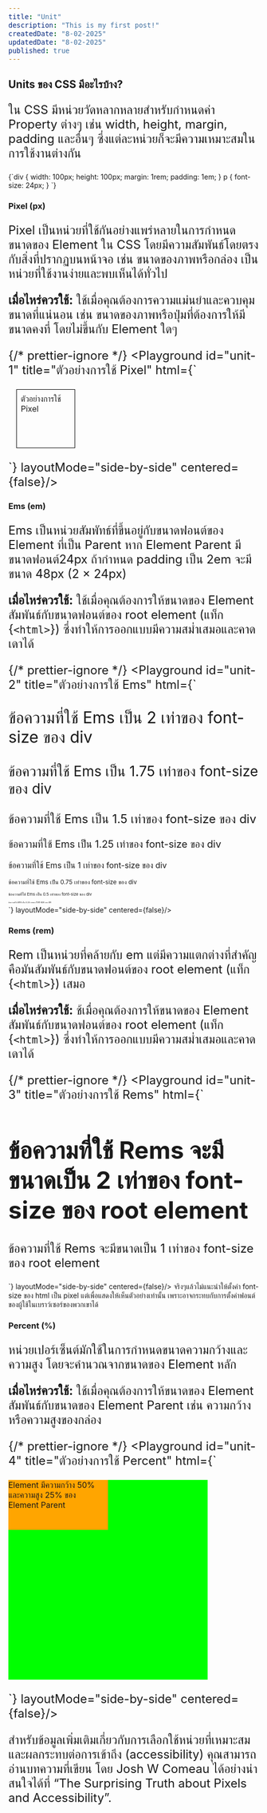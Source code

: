 ```yaml
---
title: "Unit"
description: "This is my first post!"
createdDate: "8-02-2025"
updatedDate: "8-02-2025"
published: true
---
```


## Units ของ CSS มีอะไรบ้าง?

ใน CSS มีหน่วยวัดหลากหลายสำหรับกำหนดค่า Property ต่างๆ เช่น width, height, margin, padding และอื่นๆ ซึ่งแต่ละหน่วยก็จะมีความเหมาะสมในการใช้งานต่างกัน

<CodeBlock index={1} language="css" copyable={true}>
{`div {
    width: 100px;
    height: 100px;
    margin: 1rem;
    padding: 1em;
}
p {
    font-size: 24px;
}
`}

</CodeBlock>

### Pixel (px)

Pixel เป็นหน่วยที่ใช้กันอย่างแพร่หลายในการกำหนดขนาดของ Element ใน CSS โดยมีความสัมพันธ์โดยตรงกับสิ่งที่ปรากฏบนหน้าจอ เช่น ขนาดของภาพหรือกล่อง เป็นหน่วยที่ใช้งานง่ายและพบเห็นได้ทั่วไป

<strong>เมื่อไหร่ควรใช้:</strong> ใช้เมื่อคุณต้องการความแม่นยำและควบคุมขนาดที่แน่นอน
เช่น ขนาดของภาพหรือปุ่มที่ต้องการให้มีขนาดคงที่ โดยไม่ขึ้นกับ Element ใดๆ

{/* prettier-ignore */}
<Playground id="unit-1" title="ตัวอย่างการใช้ Pixel" html={`
<style>
    .box {
	    width: 100px;
	    height: 100px;
	    margin: 16px;
	    padding: 8px;
        border: 1px solid black;
    }
</style>
<div class="box">
    ตัวอย่างการใช้ Pixel
</div>

`} layoutMode="side-by-side" centered={false}/>

### Ems (em)

Ems เป็นหน่วยสัมพัทธ์ที่ขึ้นอยู่กับขนาดฟอนต์ของ Element ที่เป็น Parent หาก Element Parent มีขนาดฟอนต์24px ถ้ากำหนด padding เป็น <TextCode>2em</TextCode> จะมีขนาด 48px (2 × 24px)

<strong>เมื่อไหร่ควรใช้:</strong> ใช้เมื่อคุณต้องการให้ขนาดของ Element
สัมพันธ์กับขนาดฟอนต์ของ root element (แท็ก <TextCode>{`<html>`}</TextCode>)
ซึ่งทำให้การออกแบบมีความสม่ำเสมอและคาดเดาได้

{/* prettier-ignore */}
<Playground id="unit-2" title="ตัวอย่างการใช้ Ems" html={`
<style>
    div {
        font-size: 16px; /* ลองเปลี่ยนค่าเพื่อดูความเปลี่ยนแปลง */
    }
    p {
        margin-top: 1em;
    }
</style>
<div>
    <p style="font-size: 2em;">
      ข้อความที่ใช้ Ems เป็น 2 เท่าของ font-size ของ div
    </p>
    <p style="font-size: 1.75em;">
      ข้อความที่ใช้ Ems เป็น 1.75 เท่าของ font-size ของ div
    </p>
    <p style="font-size: 1.5em;">
      ข้อความที่ใช้ Ems เป็น 1.5 เท่าของ font-size ของ div
    </p>
    <p style="font-size: 1.25em;">
      ข้อความที่ใช้ Ems เป็น 1.25 เท่าของ font-size ของ div
    </p>
    <p style="font-size: 1em;">
      ข้อความที่ใช้ Ems เป็น 1 เท่าของ font-size ของ div
    </p>
    <p style="font-size: 0.75em;">
      ข้อความที่ใช้ Ems เป็น 0.75 เท่าของ font-size ของ div
    </p>
    <p style="font-size: 0.5em;">
      ข้อความที่ใช้ Ems เป็น 0.5 เท่าของ font-size ของ div
    </p>
    <p style="font-size: 0.25em;">
      ข้อความที่ใช้ Ems เป็น 0.25 เท่าของ font-size ของ div
    </p>
</div>
`} layoutMode="side-by-side" centered={false}/>

### Rems (rem)

Rem เป็นหน่วยที่คล้ายกับ em แต่มีความแตกต่างที่สำคัญคือมันสัมพันธ์กับขนาดฟอนต์ของ root element (แท็ก <TextCode>{`<html>`}</TextCode>) เสมอ

<strong>เมื่อไหร่ควรใช้:</strong> ช้เมื่อคุณต้องการให้ขนาดของ Element
สัมพันธ์กับขนาดฟอนต์ของ root element (แท็ก <TextCode>{`<html>`}</TextCode>)
ซึ่งทำให้การออกแบบมีความสม่ำเสมอและคาดเดาได้

{/* prettier-ignore */}
<Playground id="unit-3" title="ตัวอย่างการใช้ Rems" html={`
<style>
    html {
        font-size: 24px; /* ลองเปลี่ยนค่าเพื่อดูความเปลี่ยนแปลง */
    }
    h1 {
        font-size: 2rem;
    }
    p {
        font-size: 1rem;
    }
</style>
<h1>
    ข้อความที่ใช้ Rems จะมีขนาดเป็น 2 เท่าของ font-size ของ root element
</h1>
<p>
    ข้อความที่ใช้ Rems จะมีขนาดเป็น 1 เท่าของ font-size ของ root element
</p>
`} layoutMode="side-by-side" centered={false}/>

<Callout type="warning" title="คำแนะนำในการแก้ไขขนาด font ของ html">
  จริงๆแล้วไม่แนะนำให้ตั้งค่า font-size ของ html เป็น pixel
  แต่เพื่อแสดงให้เห็นตัวอย่างเท่านั้น
  เพราะอาจกระทบกับการตั้งค่าฟอนต์ของผู้ใช้ในเบราว์เซอร์ของพวกเขาได้
</Callout>

### Percent (%)

หน่วยเปอร์เซ็นต์มักใช้ในการกำหนดขนาดความกว้างและความสูง โดยจะคำนวณจากขนาดของ Element หลัก

<strong>เมื่อไหร่ควรใช้:</strong> ใช้เมื่อคุณต้องการให้ขนาดของ Element
สัมพันธ์กับขนาดของ Element Parent เช่น ความกว้างหรือความสูงของกล่อง

{/* prettier-ignore */}
<Playground id="unit-4" title="ตัวอย่างการใช้ Percent" html={`
<style>
    .parent {
    width: 400px;
    height: 400px;
    background-color: lime;
    }

    .child {
      width: 50%;
      height: 25%;
      background-color: orange;
    }

</style>
<div class="parent">
    <div class="child">
      Element มีความกว้าง 50% และความสูง 25% ของ
      Element Parent
    </div>
</div>

`}
layoutMode="side-by-side" centered={false}/>

สำหรับข้อมูลเพิ่มเติมเกี่ยวกับการเลือกใช้หน่วยที่เหมาะสมและผลกระทบต่อการเข้าถึง (accessibility) คุณสามารถอ่านบทความที่เขียน โดย Josh W Comeau ได้อย่างน่าสนใจได้ที่ <Link href="https://www.joshwcomeau.com/css/surprising-truth-about-pixels-and-accessibility/">“The Surprising Truth about Pixels and Accessibility”</Link>.
